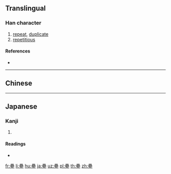 {{also|疊}}
==Translingual==

===Han character===
{{Han char|rn=102|rad=田|as=17|sn=22|four=60107|canj=WWWM,XWWWM|ids=⿳畾冖彑}}

# [[repeat]], [[duplicate]]
# [[repetitious]]

====References====
* {{Han ref|kx=0767.041|dkj=21982|dj=1177.150|hdz=42555.130|uh=7589|ud=30089}}

----

==Chinese==
{{zh-see|疊|v}}

----

==Japanese==

===Kanji===
{{ja-kanji|grade=|rs=田17}}

# {{defn|lang=ja|sort=田17}}

====Readings====
* {{ja-readings|on=[[じょう]] (jō), [[ちょう]] (chō)|kun=[[たたむ]] (tatamu), [[たたみ]] (tatami)|nanori=}}

[[fr:疉]]
[[li:疉]]
[[hu:疉]]
[[ja:疉]]
[[uz:疉]]
[[pl:疉]]
[[th:疉]]
[[zh:疉]]